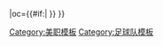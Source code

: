 {{fb team |t=西雅圖海灣者 |tan=西雅圖海灣者 |tc=USA |abb={{#if:{{{abb|}}}|SEA}}|oc={{#if:{{{oc|}}}|{{{oc}}} }} }}<!--
--><noinclude>[[Category:美职模板]][[Category:足球队模板]]</noinclude>